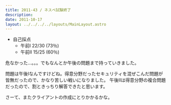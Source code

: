 ```yaml
---
title: 2011-43 / ネスぺ試験終了
description: 
date: 2011-10-17
layout: ../../../../layouts/MainLayout.astro
---
```


- 自己採点
  - 午前Ⅰ 22/30 (73％)
  - 午前Ⅱ 15/25 (60％)

危なかった…。。。でもなんとか午後の問題まで持っていきました。

問題は午後Ⅰなんですけどね。得意分野だったセキュリティを混ぜこんだ問題が皆無だったので、かなり苦しい戦いになりました。
午後Ⅱは得意分野の複合問題だったので、割ときっちり解答できたと思います。

さーて、またクライアントの作成にとりかかるかな。
